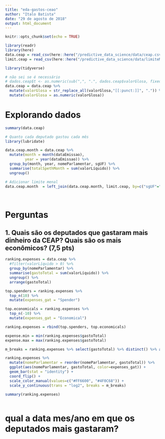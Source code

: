 ```yaml
---
title: "eda-gastos-ceao"
author: "Italo Batista"
date: "29 de agosto de 2018"
output: html_document
---
```


```r
knitr::opts_chunk$set(echo = TRUE)
```

```r
library(readr)
library(here)
data.ceap = read_csv(here::here("/predictive_data_science/data/ceap.csv"))
limit.ceap = read_csv(here::here("/predictive_data_science/data/limiteMensalCEAP.csv"))
```

```r
library(tidyverse)

# não sei se é necessário
# dados.ceap$t <- as.numeric(sub(",", ".", dados.ceap$valorGlosa, fixed = TRUE)) 
data.ceap = data.ceap %>%
  mutate(valorGlosa = str_replace_all(valorGlosa,"[[:punct:]]", ".")) %>%
  mutate(valorGlosa = as.numeric(valorGlosa)) 
```

# Explorando dados

```r
summary(data.ceap)
```

```r
# Quanto cada deputado gastou cada mês
library(lubridate)

data.ceap.month = data.ceap %>%
  mutate(month = month(dataEmissao),
         year = year(dataEmissao)) %>%
  group_by(month, year, nomeParlamentar, sgUF) %>%
  summarise(totalSpethMonth = sum(valorLíquido)) %>%
  ungroup()
```

```r
# Adicionar limite menal
data.ceap.month  = left_join(data.ceap.month, limit.ceap, by=c("sgUF"="UF"))
```

```r

```


```r

```

# Perguntas

## 1. Quais são os deputados que gastaram mais dinheiro da CEAP? Quais são os mais econômicos? (7,5 pts)

```r
ranking.expenses = data.ceap %>%
  #filter(valorLíquido > 0) %>%
  group_by(nomeParlamentar) %>%
  summarise(gastoTotal = sum(valorLíquido)) %>%
  ungroup() %>%
  arrange(gastoTotal)

top.spenders = ranking.expenses %>%
  top_n(10) %>%
  mutate(expenses_gat = "Spender")

top.economicals = ranking.expenses %>%
  top_n(-10) %>%
  mutate(expenses_gat = "Economical")

ranking.expenses = rbind(top.spenders, top.economicals)
```

```r
expense.min = min(ranking.expenses$gastoTotal)
expense.max = max(ranking.expenses$gastoTotal)

m_breaks = ranking.expenses %>% select(gastoTotal) %>% distinct() %>% as.list()

ranking.expenses %>%
  mutate(nomeParlamentar = reorder(nomeParlamentar, gastoTotal)) %>%
  ggplot(aes(nomeParlamentar, gastoTotal, color=expenses_gat)) +
  geom_bar(stat = "identity") +
  coord_flip() +
  scale_color_manual(values=c("#FF6600", "#4F0C68")) +
  scale_y_continuous(trans = "log2", breaks = m_breaks)
```

```r
summary(ranking.expenses)
```

```r

```

# qual a data mes/ano em que os deputados mais gastaram?